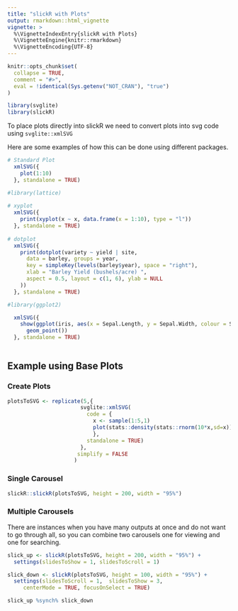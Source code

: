 ```yaml
---
title: "slickR with Plots"
output: rmarkdown::html_vignette
vignette: >
  %\VignetteIndexEntry{slickR with Plots}
  %\VignetteEngine{knitr::rmarkdown}
  %\VignetteEncoding{UTF-8}
---
```


```r
knitr::opts_chunk$set(
  collapse = TRUE,
  comment = "#>",
  eval = !identical(Sys.getenv("NOT_CRAN"), "true")
)
```

```r
library(svglite)
library(slickR)
```

To place plots directly into slickR we need to convert plots into svg code using `svglite::xmlSVG`

Here are some examples of how this can be done using different packages.

```r

# Standard Plot
  xmlSVG({
    plot(1:10)
  }, standalone = TRUE)

#library(lattice)
  
# xyplot
  xmlSVG({
    print(xyplot(x ~ x, data.frame(x = 1:10), type = "l"))
  }, standalone = TRUE)
    
# dotplot
  xmlSVG({
    print(dotplot(variety ~ yield | site,
      data = barley, groups = year,
      key = simpleKey(levels(barley$year), space = "right"),
      xlab = "Barley Yield (bushels/acre) ",
      aspect = 0.5, layout = c(1, 6), ylab = NULL
    ))
  }, standalone = TRUE)

#library(ggplot2)

  xmlSVG({
    show(ggplot(iris, aes(x = Sepal.Length, y = Sepal.Width, colour = Species)) +
      geom_point())
  }, standalone = TRUE)  
  
```

## Example using Base Plots

### Create Plots

```r
plotsToSVG <- replicate(5,{
                       svglite::xmlSVG(
                         code = {
                           x <- sample(1:5,1)
                           plot(stats::density(stats::rnorm(10*x,sd=x)))
                           },
                         standalone = TRUE)
                       },
                      simplify = FALSE
                     )
```

### Single Carousel
 
```r
slickR::slickR(plotsToSVG, height = 200, width = "95%")
```


### Multiple Carousels

There are instances when you have many outputs at once and do not want to go through all, so you can combine two carousels one for viewing and one for searching.

```r

slick_up <- slickR(plotsToSVG, height = 200, width = "95%") + 
  settings(slidesToShow = 1, slidesToScroll = 1)

slick_down <- slickR(plotsToSVG, height = 100, width = "95%") + 
  settings(slidesToScroll = 1,  slidesToShow = 3, 
     centerMode = TRUE, focusOnSelect = TRUE)

slick_up %synch% slick_down

```
